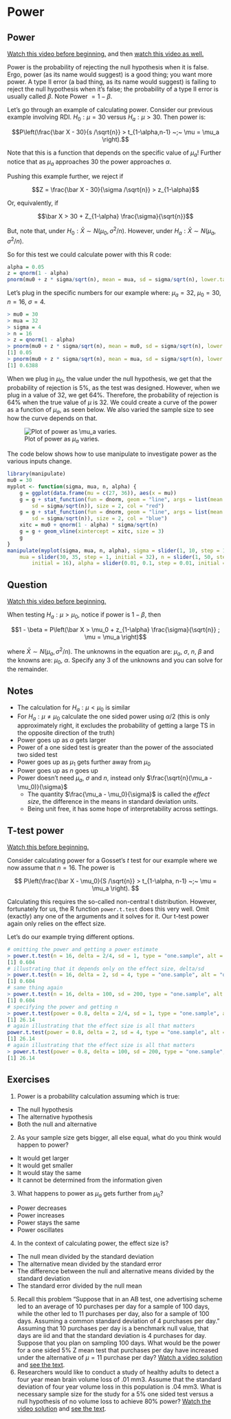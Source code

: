 # Power

## Power
[Watch this video before beginning.](http://youtu.be/-TsBOLiW4rQ?list=PLpl-gQkQivXiBmGyzLrUjzsblmQsLtkzJ)
and then
[watch this video as well.](http://youtu.be/GRS2b1aedmk?list=PLpl-gQkQivXiBmGyzLrUjzsblmQsLtkzJ)

Power is the probability of rejecting the null hypothesis when it is false.
Ergo, power (as its name would suggest) is a good thing; you want more power.
A type II error (a bad thing, as its name would suggest) is failing to reject
the null hypothesis when it's false; the probability of a type II error is
usually called $\beta$. Note Power  $= 1 - \beta$.

Let's go through an example of calculating power.
Consider our previous example involving RDI.
$H_0: \mu = 30$ versus $H_a: \mu > 30$.
Then power is:

$$P\left(\frac{\bar X - 30}{s /\sqrt{n}} > t_{1-\alpha,n-1} ~;~ \mu = \mu_a \right).$$

Note that this is a function that depends on the specific value of $\mu_a$!
Further notice that as $\mu_a$ approaches 30 the power approaches $\alpha$.


Pushing this example further, we reject if

$$Z = \frac{\bar X - 30}{\sigma /\sqrt{n}} > z_{1-\alpha}$$

Or, equivalently, if

$$\bar X > 30 + Z_{1-\alpha} \frac{\sigma}{\sqrt{n}}$$

But, note that, under $H_0 : \bar X \sim N(\mu_0, \sigma^2 / n)$.
However, under $H_a : \bar X \sim N(\mu_a, \sigma^2 / n)$.

So for this test we could calculate power with this R code:


```r
alpha = 0.05
z = qnorm(1 - alpha)
pnorm(mu0 + z * sigma/sqrt(n), mean = mua, sd = sigma/sqrt(n), lower.tail = FALSE)

```


Let's plug in the specific numbers for our example where:
$\mu_a = 32$, $\mu_0 = 30$, $n =16$, $\sigma = 4$.


```r
> mu0 = 30
> mua = 32
> sigma = 4
> n = 16
> z = qnorm(1 - alpha)
> pnorm(mu0 + z * sigma/sqrt(n), mean = mu0, sd = sigma/sqrt(n), lower.tail = FALSE)
[1] 0.05
> pnorm(mu0 + z * sigma/sqrt(n), mean = mua, sd = sigma/sqrt(n), lower.tail = FALSE)
[1] 0.6388

```


When we plug in $\mu_0$, the value under the null hypothesis, we
get that the probability of rejection is 5%, as the test was designed. However,
when we plug in a value of 32, we get 64%. Therefore, the probability of
rejection is 64% when the true value of $\mu$ is 32. We could create
a curve of the power as a function of $\mu_a$, as seen below.
We also varied the sample size to see how the curve depends on that.

![Plot of power as $\mu_a$ varies.](images/powerCurve.png)

The code below shows how to use manipulate to investigate power
as the various inputs change.


```r
library(manipulate)
mu0 = 30
myplot <- function(sigma, mua, n, alpha) {
    g = ggplot(data.frame(mu = c(27, 36)), aes(x = mu))
    g = g + stat_function(fun = dnorm, geom = "line", args = list(mean = mu0,
        sd = sigma/sqrt(n)), size = 2, col = "red")
    g = g + stat_function(fun = dnorm, geom = "line", args = list(mean = mua,
        sd = sigma/sqrt(n)), size = 2, col = "blue")
    xitc = mu0 + qnorm(1 - alpha) * sigma/sqrt(n)
    g = g + geom_vline(xintercept = xitc, size = 3)
    g
}
manipulate(myplot(sigma, mua, n, alpha), sigma = slider(1, 10, step = 1, initial = 4),
    mua = slider(30, 35, step = 1, initial = 32), n = slider(1, 50, step = 1,
        initial = 16), alpha = slider(0.01, 0.1, step = 0.01, initial = 0.05))

```


## Question
[Watch this video before beginning.](http://youtu.be/3bWhP5MyuqI?list=PLpl-gQkQivXiBmGyzLrUjzsblmQsLtkzJ)

 When testing $H_a : \mu > \mu_0$, notice if power is $1 - \beta$, then

$$1 - \beta = P\left(\bar X > \mu_0 + z_{1-\alpha} \frac{\sigma}{\sqrt{n}} ; \mu = \mu_a \right)$$

where $\bar X \sim N(\mu_a, \sigma^2 / n)$. The
unknowns in the equation are: $\mu_a$, $\sigma$, $n$,
$\beta$ and the knowns are: $\mu_0$, $\alpha$.
Specify any 3 of the unknowns and you can solve for the remainder.

## Notes
- The calculation for $H_a:\mu < \mu_0$ is similar
- For $H_a: \mu \neq \mu_0$ calculate the one sided power using
  $\alpha / 2$ (this is only approximately right, it excludes the probability of
  getting a large TS in the opposite direction of the truth)
- Power goes up as $\alpha$ gets larger
- Power of a one sided test is greater than the power of the
  associated two sided test
- Power goes up as $\mu_1$ gets further away from $\mu_0$
- Power goes up as $n$ goes up
- Power doesn't need $\mu_a$, $\sigma$ and $n$, instead only $\frac{\sqrt{n}(\mu_a - \mu_0)}{\sigma}$
  - The quantity $\frac{\mu_a - \mu_0}{\sigma}$ is called the *effect size*, the difference in the means in standard deviation units.
  - Being unit free, it has some hope of interpretability across settings.

## T-test power
[Watch this before beginning.](http://youtu.be/1DiwutNpt5Y?list=PLpl-gQkQivXiBmGyzLrUjzsblmQsLtkzJ)

Consider calculating power for a Gosset's *t* test for our example where
we now assume that $n=16$. The power is

$$
P\left(\frac{\bar X - \mu_0}{S /\sqrt{n}} > t_{1-\alpha, n-1} ~;~ \mu = \mu_a \right).
$$

Calculating this requires the so-called non-central t distribution.
However, fortunately for us, the R function `power.t.test` does this very well.
Omit (exactly) any one of the arguments and it solves for it. Our t-test
power again only relies on the effect size.

Let's do our example trying different options.


```r
# omitting the power and getting a power estimate
> power.t.test(n = 16, delta = 2/4, sd = 1, type = "one.sample", alt = "one.sided")$power
[1] 0.604
# illustrating that it depends only on the effect size, delta/sd
> power.t.test(n = 16, delta = 2, sd = 4, type = "one.sample", alt = "one.sided")$power
[1] 0.604
# same thing again
> power.t.test(n = 16, delta = 100, sd = 200, type = "one.sample", alt = "one.sided")$power
[1] 0.604
# specifying the power and getting n
> power.t.test(power = 0.8, delta = 2/4, sd = 1, type = "one.sample", alt = "one.sided")$n
[1] 26.14
# again illustrating that the effect size is all that matters
power.t.test(power = 0.8, delta = 2, sd = 4, type = "one.sample", alt = "one.sided")$n
[1] 26.14
# again illustrating that the effect size is all that matters
> power.t.test(power = 0.8, delta = 100, sd = 200, type = "one.sample", alt = "one.sided")$n
[1] 26.14

```


## Exercises

1. Power is a probability calculation assuming which is true:
  - The null hypothesis
  - The alternative hypothesis
  - Both the null and alternative
2. As your sample size gets bigger, all else equal, what do you think would happen to power?
  - It would get larger
  - It would get smaller
  - It would stay the same
  - It cannot be determined from the information given
3. What happens to power as $\mu_a$ gets further from $\mu_0$?
  - Power decreases
  - Power increases
  - Power stays the same
  - Power oscillates
4. In the context of calculating power, the effect size is?
  - The null mean divided by the standard deviation
  - The alternative mean divided by the standard error
  - The difference between the null and alternative means divided by the standard deviation
  - The standard error divided by the null mean
5. Recall this problem "Suppose that in an AB test, one advertising scheme led to an average of 10 purchases per day for a sample of 100 days, while the other led to 11 purchases per day, also for a sample of 100 days.
Assuming a common standard deviation of 4 purchases per day." Assuming that 10 purchases per day is a benchmark null value,
that days are iid and that the standard deviation is 4 purchases for day. Suppose that you
plan on sampling 100 days. What would be the power for a one sided 5%
Z mean test that purchases per day
have increased under the alternative of $\mu = 11$ purchase per day? [Watch a video
solution](https://www.youtube.com/watch?v=RiS6EFnPYY8&index=34&list=PLpl-gQkQivXhHOcVeU3bSJg78zaDYbP9L) and [see the text](http://bcaffo.github.io/courses/06_StatisticalInference/homework/hw4.html#10).
6. Researchers would like to conduct a study of healthy adults to detect a four year mean brain volume loss of .01 mm3. Assume that the standard deviation of four year volume loss in this population is .04 mm3.  What is necessary sample size for the study for a 5% one sided test versus a null hypothesis of no volume loss to achieve 80% power? [Watch the video solution](https://www.youtube.com/watch?v=lrXyJrtatzk&index=35&list=PLpl-gQkQivXhHOcVeU3bSJg78zaDYbP9L)
and [see the text](http://bcaffo.github.io/courses/06_StatisticalInference/homework/hw4.html#11).
